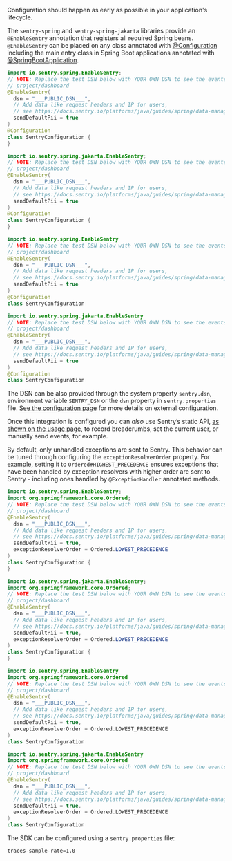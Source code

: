 Configuration should happen as early as possible in your application's lifecycle.

The `sentry-spring` and `sentry-spring-jakarta` libraries provide an `@EnableSentry` annotation that registers all required Spring beans. `@EnableSentry` can be placed on any class annotated with [@Configuration](https://docs.spring.io/spring-framework/docs/current/javadoc-api/org/springframework/context/annotation/Configuration.html) including the main entry class in Spring Boot applications annotated with [@SpringBootApplication](https://docs.spring.io/spring-boot/docs/current/api/org/springframework/boot/autoconfigure/SpringBootApplication.html).


```java {tabTitle:Java (Spring 5)}
import io.sentry.spring.EnableSentry;
// NOTE: Replace the test DSN below with YOUR OWN DSN to see the events from this app in your Sentry
// project/dashboard
@EnableSentry(
  dsn = "___PUBLIC_DSN___",
  // Add data like request headers and IP for users,
  // see https://docs.sentry.io/platforms/java/guides/spring/data-management/data-collected/ for more info
  sendDefaultPii = true
)
@Configuration
class SentryConfiguration {
}
```

```java {tabTitle:Java (Spring 6)}
import io.sentry.spring.jakarta.EnableSentry;
// NOTE: Replace the test DSN below with YOUR OWN DSN to see the events from this app in your Sentry
// project/dashboard
@EnableSentry(
  dsn = "___PUBLIC_DSN___",
  // Add data like request headers and IP for users,
  // see https://docs.sentry.io/platforms/java/guides/spring/data-management/data-collected/ for more info
  sendDefaultPii = true
)
@Configuration
class SentryConfiguration {
}
```

```kotlin {tabTitle:Kotlin (Spring 5)}
import io.sentry.spring.EnableSentry
// NOTE: Replace the test DSN below with YOUR OWN DSN to see the events from this app in your Sentry
// project/dashboard
@EnableSentry(
  dsn = "___PUBLIC_DSN___",
  // Add data like request headers and IP for users,
  // see https://docs.sentry.io/platforms/java/guides/spring/data-management/data-collected/ for more info
  sendDefaultPii = true
)
@Configuration
class SentryConfiguration
```

```kotlin {tabTitle:Kotlin (Spring 6)}
import io.sentry.spring.jakarta.EnableSentry
// NOTE: Replace the test DSN below with YOUR OWN DSN to see the events from this app in your Sentry
// project/dashboard
@EnableSentry(
  dsn = "___PUBLIC_DSN___",
  // Add data like request headers and IP for users,
  // see https://docs.sentry.io/platforms/java/guides/spring/data-management/data-collected/ for more info
  sendDefaultPii = true
)
@Configuration
class SentryConfiguration
```

The DSN can be also provided through the system property `sentry.dsn`, environment variable `SENTRY_DSN` or the `dsn` property in `sentry.properties` file. [See the configuration page](/platforms/java/configuration/) for more details on external configuration.

Once this integration is configured you can _also_ use Sentry’s static API, [as shown on the usage page](usage/), to record breadcrumbs, set the current user, or manually send events, for example.

By default, only unhandled exceptions are sent to Sentry. This behavior can be tuned through configuring the `exceptionResolverOrder` property. For example, setting it to `Ordered#HIGHEST_PRECEDENCE` ensures exceptions that have been handled by exception resolvers with higher order are sent to Sentry - including ones handled by `@ExceptionHandler` annotated methods.


```java {tabTitle:Java (Spring 5)}
import io.sentry.spring.EnableSentry;
import org.springframework.core.Ordered;
// NOTE: Replace the test DSN below with YOUR OWN DSN to see the events from this app in your Sentry
// project/dashboard
@EnableSentry(
  dsn = "___PUBLIC_DSN___",
  // Add data like request headers and IP for users,
  // see https://docs.sentry.io/platforms/java/guides/spring/data-management/data-collected/ for more info
  sendDefaultPii = true,
  exceptionResolverOrder = Ordered.LOWEST_PRECEDENCE
)
class SentryConfiguration {
}
```

```java {tabTitle:Java (Spring 6)}
import io.sentry.spring.jakarta.EnableSentry;
import org.springframework.core.Ordered;
// NOTE: Replace the test DSN below with YOUR OWN DSN to see the events from this app in your Sentry
// project/dashboard
@EnableSentry(
  dsn = "___PUBLIC_DSN___",
  // Add data like request headers and IP for users,
  // see https://docs.sentry.io/platforms/java/guides/spring/data-management/data-collected/ for more info
  sendDefaultPii = true,
  exceptionResolverOrder = Ordered.LOWEST_PRECEDENCE
)
class SentryConfiguration {
}
```

```kotlin {tabTitle:Kotlin (Spring 5)}
import io.sentry.spring.EnableSentry
import org.springframework.core.Ordered
// NOTE: Replace the test DSN below with YOUR OWN DSN to see the events from this app in your Sentry
// project/dashboard
@EnableSentry(
  dsn = "___PUBLIC_DSN___",
  // Add data like request headers and IP for users,
  // see https://docs.sentry.io/platforms/java/guides/spring/data-management/data-collected/ for more info
  sendDefaultPii = true,
  exceptionResolverOrder = Ordered.LOWEST_PRECEDENCE
)
class SentryConfiguration
```

```kotlin {tabTitle:Kotlin (Spring 6)}
import io.sentry.spring.jakarta.EnableSentry
import org.springframework.core.Ordered
// NOTE: Replace the test DSN below with YOUR OWN DSN to see the events from this app in your Sentry
// project/dashboard
@EnableSentry(
  dsn = "___PUBLIC_DSN___",
  // Add data like request headers and IP for users,
  // see https://docs.sentry.io/platforms/java/guides/spring/data-management/data-collected/ for more info
  sendDefaultPii = true,
  exceptionResolverOrder = Ordered.LOWEST_PRECEDENCE
)
class SentryConfiguration
```

<OnboardingOption optionId="performance">

The SDK can be configured using a `sentry.properties` file:

```properties {filename:sentry.properties}
traces-sample-rate=1.0
```
</OnboardingOption>
